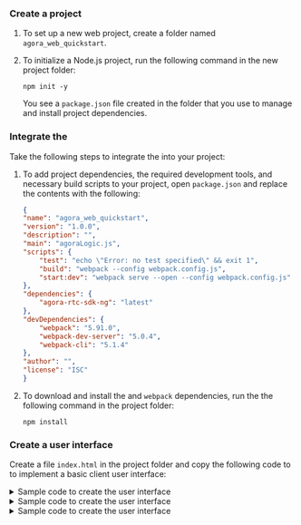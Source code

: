 
<PlatformWrapper platform = "web">

### Create a project

1. To set up a new web project, create a folder named `agora_web_quickstart`. 

1. To initialize a Node.js project, run the following command in the new project folder:

    ```shell
    npm init -y
    ```

    You see a `package.json` file created in the folder that you use to manage and install project dependencies.

### Integrate the <Vg k="COMPANY"/> <Vg k="VSDK"/>

Take the following steps to integrate the <Vg k="COMPANY" /> <Vpd k="SDK"/> into your project:

1. To add project dependencies, the required development tools, and necessary build scripts to your project, open `package.json` and replace the contents with the following:

    ```json
    {
    "name": "agora_web_quickstart",
    "version": "1.0.0",
    "description": "",
    "main": "agoraLogic.js",
    "scripts": {
        "test": "echo \"Error: no test specified\" && exit 1",
        "build": "webpack --config webpack.config.js",
        "start:dev": "webpack serve --open --config webpack.config.js"
    },
    "dependencies": {
        "agora-rtc-sdk-ng": "latest"
    },
    "devDependencies": {
        "webpack": "5.91.0",
        "webpack-dev-server": "5.0.4",
        "webpack-cli": "5.1.4"
    },
    "author": "",
    "license": "ISC"
    }
    ```

1. To download and install the <Vg k="COMPANY" /> <Vpd k="SDK" /> and `webpack` dependencies, run the the following command in the project folder:

    ```
    npm install
    ```

### Create a user interface​

Create a file `index.html` in the project folder and copy the following code to  to implement a basic client user interface:

<ProductWrapper product='interactive-live-streaming, broadcast-streaming'>
<details>
<summary>Sample code to create the user interface</summary>

<CodeBlock language="html" showLineNumbers>
{`<!DOCTYPE html>
<html lang="en">
    <head>
        <meta charset="UTF-8" />
        <title>Web SDK Video Quickstart</title>
        <!--
        This line imports the bundle.js file generated by webpack, which contains the compiled JavaScript code.
        -->
        <script src="./dist/bundle.js"></script>
    </head>
    <body>
        <h2 class="left-align">Web SDK Video Quickstart</h2>
        <div class="row">
            <div>
                <button type="button" id="host-join">Join as host</button>
                <button type="button" id="audience-join">Join as audience</button>
                <button type="button" id="leave">Leave</button>
            </div>
        </div>
    </body>
</html>`}
</CodeBlock>
</details>
</ProductWrapper>

<ProductWrapper product='voice-calling'>
<details>
<summary>Sample code to create the user interface</summary>

<CodeBlock language="html" showLineNumbers>
{`<!DOCTYPE html>
<html lang="en">
<head>
    <meta charset="UTF-8">
    <title>Web SDK Voice Quickstart</title>
    <!--
    This line imports the bundle.js file generated by webpack, which contains the compiled JavaScript code.
    -->
    <script src="./dist/bundle.js"></script>
</head>
<body>
    <h2 class="left-align">Web SDK Voice Quickstart</h2>
        <div class="row">
            <div>
                <button type="button" id="join">JOIN</button>
                <button type="button" id="leave">LEAVE</button>
            </div>
        </div>
</body>
</html>`}
</CodeBlock>
</details>
</ProductWrapper>

<ProductWrapper product='video-calling'>
<details>
<summary>Sample code to create the user interface</summary>
<CodeBlock language="html" showLineNumbers>
{`<!DOCTYPE html>
<html lang="en">
    <head>
        <meta charset="UTF-8" />
        <title>Web SDK Video Quickstart</title>
        <!--
        This line imports the bundle.js file generated by webpack, which contains the compiled JavaScript code.
        -->
        <script src="./dist/bundle.js"></script>
    </head>
    <body>
        <h2 class="left-align">Web SDK Video Quickstart</h2>
        <div class="row">
            <div>
                <button type="button" id="join">JOIN</button>
                <button type="button" id="leave">LEAVE</button>
            </div>
        </div>
    </body>
</html>`}
</CodeBlock>
</details>
</ProductWrapper>

</PlatformWrapper>